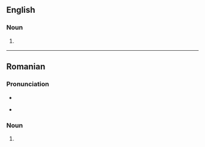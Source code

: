 ==English==

===Noun===
{{en-noun}}

# {{lb|en|obsolete}} {{alt form|caple|lang=en||a horse}}

----

==Romanian==

===Pronunciation===
* {{IPA|[ˈka.pul]|lang=ro}}
* {{qualifier|informal}} {{IPA|[ˈka.pu]|lang=ro}}

===Noun===
{{head|ro|noun form|g=n}}

# {{ro-form-noun|d|s|na|cap}}